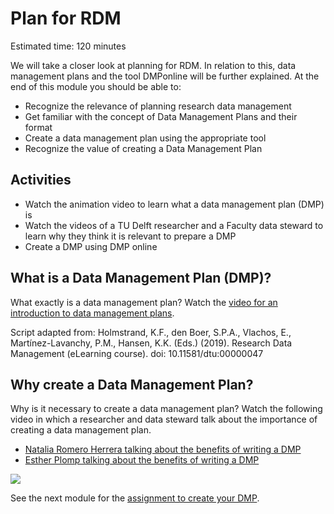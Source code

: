 # Plan for RDM {#plan}
Estimated time: 120 minutes

We will take a closer look at planning for RDM. 
In relation to this, data management plans and the tool DMPonline will be further explained. 
At the end of this module you should be able to:

*	Recognize the relevance of planning research data management
*	Get familiar with the concept of Data Management Plans and their format
*	Create a data management plan using the appropriate tool
*	Recognize the value of creating a Data Management Plan

## Activities
*	Watch the animation video to learn what a data management plan (DMP) is
*	Watch the videos of a TU Delft researcher and a Faculty data steward to learn why they think it is relevant to prepare a DMP
*	Create a DMP using DMP online

## What is a Data Management Plan (DMP)?

What exactly is a data management plan? Watch the [video for an introduction to data management plans](https://youtu.be/28rTTRFDq58). 

Script adapted from: Holmstrand, K.F., den Boer, S.P.A., Vlachos, E., Martínez-Lavanchy, P.M., Hansen, K.K. (Eds.) (2019). Research Data Management (eLearning course). doi: 10.11581/dtu:00000047

## Why create a Data Management Plan?

Why is it necessary to create a data management plan? 
Watch the following video in which a researcher and data steward talk about the importance of creating a data management plan.

* [Natalia Romero Herrera talking about the benefits of writing a DMP](https://youtu.be/2GSEqmFxNrc)
* [Esther Plomp talking about the benefits of writing a DMP](https://youtu.be/li_3MkeACbY) 

![](https://raw.githubusercontent.com/EstherPlomp/PRES-data-software/main/images/data-management-plan.jpg)

See the next module for the [assignment to create your DMP](https://estherplomp.github.io/TNW-RDM-101/11-Assignment-DMP.html). 



 

